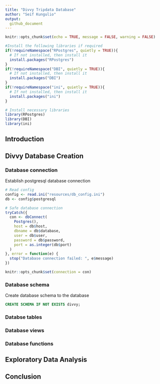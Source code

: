 ```yaml
---
title: "Divvy Tripdata Database"
author: "Seif Kungulio"
output: 
  github_document
---
```


```r
knitr::opts_chunk$set(echo = TRUE, message = FALSE, warning = FALSE)

#Install the following libraries if required
if(!requireNamespace("RPostgres", quietly = TRUE)){
  # If not installed, then install it
  install.packages("RPostgres")
}
if(!requireNamespace("DBI", quietly = TRUE)){
  # If not installed, then install it
  install.packages("DBI")
}
if(!requireNamespace("ini", quietly = TRUE)){
  # If not installed, then install it
  install.packages("ini")
}

# Install necessary libraries
library(RPostgres)
library(DBI)
library(ini)
```

## Introduction



## Divvy Database Creation

### Database connection
Establish postgresql database connection
```r
# Read config
config <- read.ini("resources/db_config.ini")
db <- config$postgresql

# Safe database connection
tryCatch({
  con <- dbConnect(
    Postgres(),
    host = db$host,
    dbname = db$database,
    user = db$user,
    password = db$password,
    port = as.integer(db$port)
  )
}, error = function(e) {
  stop("Database connection failed: ", e$message)
})

knitr::opts_chunk$set(connection = con)
```

### Database schema
Create database schema to the database
```sql
CREATE SCHEMA IF NOT EXISTS divvy;
```

### Databse tables


### Database views


### Database functions



## Exploratory Data Analysis



## Conclusion